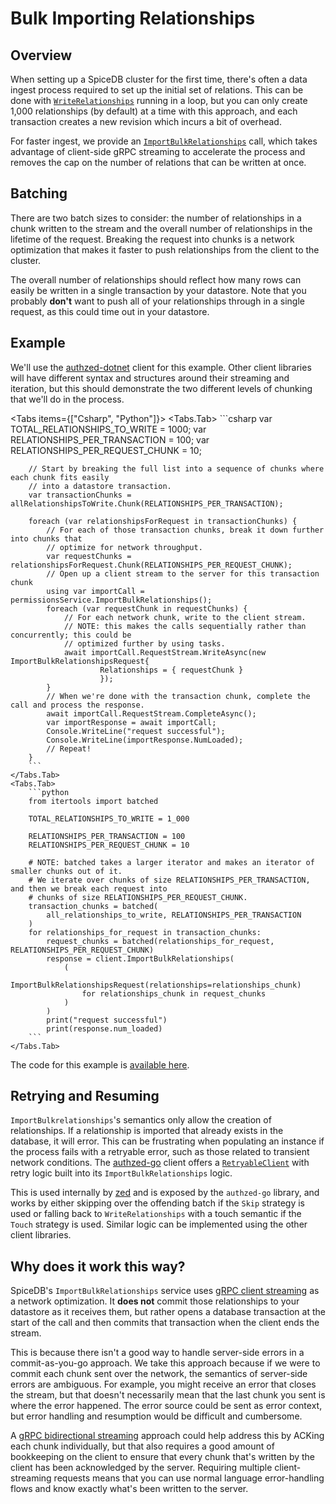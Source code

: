 
# Bulk Importing Relationships

## Overview

When setting up a SpiceDB cluster for the first time, there's often a data ingest process required to
set up the initial set of relations.
This can be done with [`WriteRelationships`](https://buf.build/authzed/api/docs/main:authzed.api.v1#authzed.api.v1.PermissionsService.WriteRelationships) running in a loop, but you can only create 1,000 relationships (by default) at a time with this approach, and each transaction creates a new revision which incurs a bit of overhead.

For faster ingest, we provide an [`ImportBulkRelationships`](https://buf.build/authzed/api/docs/main:authzed.api.v1#authzed.api.v1.PermissionsService.ImportBulkRelationships) call, which takes advantage of client-side gRPC streaming to accelerate the process and removes the cap on the number of relations that can be written at once.

## Batching

There are two batch sizes to consider: the number of relationships in a chunk written to the stream and the overall number of relationships in the lifetime of the request.
Breaking the request into chunks is a network optimization that makes it faster to push relationships from the client to the cluster.

The overall number of relationships should reflect how many rows can easily be written in a single transaction by your datastore.
Note that you probably **don't** want to push all of your relationships through in a single request, as this could time out in your datastore.

## Example

We'll use the [authzed-dotnet](https://github.com/authzed/authzed-dotnet) client for this example.
Other client libraries will have different syntax and structures around their streaming and iteration,
but this should demonstrate the two different levels of chunking that we'll do in the process.

<Tabs items={["Csharp", "Python"]}>
    <Tabs.Tab>
        ```csharp
        var TOTAL_RELATIONSHIPS_TO_WRITE = 1000;
        var RELATIONSHIPS_PER_TRANSACTION = 100;
        var RELATIONSHIPS_PER_REQUEST_CHUNK = 10;

        // Start by breaking the full list into a sequence of chunks where each chunk fits easily
        // into a datastore transaction.
        var transactionChunks = allRelationshipsToWrite.Chunk(RELATIONSHIPS_PER_TRANSACTION);

        foreach (var relationshipsForRequest in transactionChunks) {
            // For each of those transaction chunks, break it down further into chunks that
            // optimize for network throughput.
            var requestChunks = relationshipsForRequest.Chunk(RELATIONSHIPS_PER_REQUEST_CHUNK);
            // Open up a client stream to the server for this transaction chunk
            using var importCall = permissionsService.ImportBulkRelationships();
            foreach (var requestChunk in requestChunks) {
                // For each network chunk, write to the client stream.
                // NOTE: this makes the calls sequentially rather than concurrently; this could be
                // optimized further by using tasks.
                await importCall.RequestStream.WriteAsync(new ImportBulkRelationshipsRequest{
                        Relationships = { requestChunk }
                        });
            }
            // When we're done with the transaction chunk, complete the call and process the response.
            await importCall.RequestStream.CompleteAsync();
            var importResponse = await importCall;
            Console.WriteLine("request successful");
            Console.WriteLine(importResponse.NumLoaded);
            // Repeat!
        }
        ```
    </Tabs.Tab>
    <Tabs.Tab>
        ```python
        from itertools import batched

        TOTAL_RELATIONSHIPS_TO_WRITE = 1_000

        RELATIONSHIPS_PER_TRANSACTION = 100
        RELATIONSHIPS_PER_REQUEST_CHUNK = 10

        # NOTE: batched takes a larger iterator and makes an iterator of smaller chunks out of it.
        # We iterate over chunks of size RELATIONSHIPS_PER_TRANSACTION, and then we break each request into
        # chunks of size RELATIONSHIPS_PER_REQUEST_CHUNK.
        transaction_chunks = batched(
            all_relationships_to_write, RELATIONSHIPS_PER_TRANSACTION
        )
        for relationships_for_request in transaction_chunks:
            request_chunks = batched(relationships_for_request, RELATIONSHIPS_PER_REQUEST_CHUNK)
            response = client.ImportBulkRelationships(
                (
                    ImportBulkRelationshipsRequest(relationships=relationships_chunk)
                    for relationships_chunk in request_chunks
                )
            )
            print("request successful")
            print(response.num_loaded)
        ```
    </Tabs.Tab>
</Tabs>

The code for this example is [available here](https://github.com/authzed/authzed-dotnet/blob/main/examples/bulk-import/BulkImport/Program.cs).

## Retrying and Resuming

`ImportBulkrelationships`'s semantics only allow the creation of relationships.
If a relationship is imported that already exists in the database, it will error.
This can be frustrating when populating an instance if the process fails with a retryable error, such as those related to transient
network conditions.
The [authzed-go](https://github.com/authzed/authzed-go) client offers a [`RetryableClient`](https://github.com/authzed/authzed-go/blob/main/v1/retryable_client.go)
with retry logic built into its `ImportBulkRelationships` logic.

This is used internally by [zed](https://github.com/authzed/zed) and is exposed by the `authzed-go` library, and works by
either skipping over the offending batch if the `Skip` strategy is used or falling back to `WriteRelationships` with a touch
semantic if the `Touch` strategy is used.
Similar logic can be implemented using the other client libraries.

## Why does it work this way?

SpiceDB's `ImportBulkRelationships` service uses [gRPC client streaming] as a network optimization.
It **does not** commit those relationships to your datastore as it receives them, but rather opens a database transaction
at the start of the call and then commits that transaction when the client ends the stream.

This is because there isn't a good way to handle server-side errors in a commit-as-you-go approach.
We take this approach because if we were to commit each chunk sent over the network, the semantics
of server-side errors are ambiguous.
For example, you might receive an error that closes the stream, but that doesn't necessarily mean
that the last chunk you sent is where the error happened.
The error source could be sent as error context, but error handling and resumption would be difficult and cumbersome.

A [gRPC bidirectional streaming](https://grpc.io/docs/what-is-grpc/core-concepts/#bidirectional-streaming-rpc) approach could
help address this by ACKing each chunk individually, but that also requires a good amount of bookkeeping on the client to ensure
that every chunk that's written by the client has been acknowledged by the server.
Requiring multiple client-streaming requests means that you can use normal language error-handling flows
and know exactly what's been written to the server.

[gRPC client streaming]: https://grpc.io/docs/what-is-grpc/core-concepts/#client-streaming-rpc
